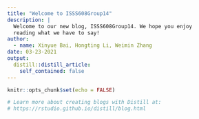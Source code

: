 ```yaml
---
title: "Welcome to ISSS608Group14"
description: |
  Welcome to our new blog, ISSS608Group14. We hope you enjoy 
  reading what we have to say!
author:
  - name: Xinyue Bai, Hongting Li, Weimin Zhang
date: 03-23-2021
output:
  distill::distill_article:
    self_contained: false
---
```


```r
knitr::opts_chunk$set(echo = FALSE)

# Learn more about creating blogs with Distill at:
# https://rstudio.github.io/distill/blog.html

```



